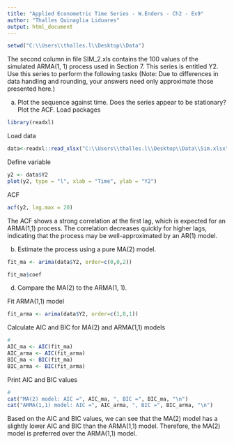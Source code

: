 ---
title: "Applied Econometric Time Series - W.Enders - Ch2 - Ex9"
author: "Thalles Quinaglia Liduares"
output: html_document
---

```{r, include=FALSE}

setwd("C:\\Users\\thalles.l\\Desktop\\Data")

```

The second column in file SIM_2.xls contains the 100 values of the simulated ARMA(1, 1) process used in Section 7. This series is entitled Y2. Use this series to perform the following tasks (Note: Due to differences in data handling and rounding, your answers need only approximate those presented here.)

a. Plot the sequence against time. Does the series appear to be stationary? Plot the ACF.
Load packages

```{r}
library(readxl)
```

Load data

```{r}
data<-readxl::read_xlsx("C:\\Users\\thalles.l\\Desktop\\Data\\Sim.xlsx")
```

Define variable

```{r}
y2 <- data$Y2
plot(y2, type = "l", xlab = "Time", ylab = "Y2")
```
ACF 
```{r}
acf(y2, lag.max = 20)
```

The ACF shows a strong correlation at the first lag, which is expected for an ARMA(1,1) process. The correlation decreases quickly for higher lags, indicating that the process may be well-approximated by an AR(1) model.

b)  Estimate the process using a pure MA(2) model.

```{r}
fit_ma <- arima(data$Y2, order=c(0,0,2))
```

```{r}
fit_ma$coef
```

d. Compare the MA(2) to the ARMA(1, 1).

Fit ARMA(1,1) model
```{r}

fit_arma <- arima(data$Y2, order=c(1,0,1))
```


Calculate AIC and BIC for MA(2) and ARMA(1,1) models

```{r}
# 
AIC_ma <- AIC(fit_ma)
AIC_arma <- AIC(fit_arma)
BIC_ma <- BIC(fit_ma)
BIC_arma <- BIC(fit_arma)
```
Print AIC and BIC values
```{r}
# 
cat("MA(2) model: AIC =", AIC_ma, ", BIC =", BIC_ma, "\n")
cat("ARMA(1,1) model: AIC =", AIC_arma, ", BIC =", BIC_arma, "\n")
```

Based on the AIC and BIC values, we can see that the MA(2) model has a slightly lower AIC and BIC than the ARMA(1,1) model. Therefore, the MA(2) model is preferred over the ARMA(1,1) model.